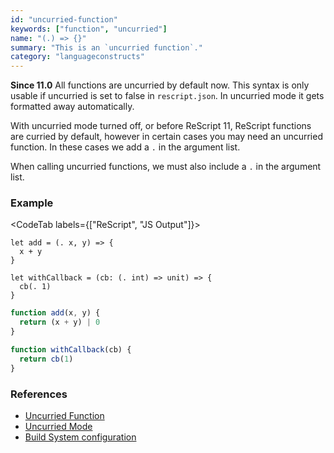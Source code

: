 ```yaml
---
id: "uncurried-function"
keywords: ["function", "uncurried"]
name: "(.) => {}"
summary: "This is an `uncurried function`."
category: "languageconstructs"
---
```


**Since 11.0**
All functions are uncurried by default now. This syntax is only usable if uncurried is set to false in `rescript.json`. In uncurried mode it gets formatted away automatically.

With uncurried mode turned off, or before ReScript 11, ReScript functions are curried by default, however in certain cases you may need an uncurried function. In these cases we add a `.` in the argument list.

When calling uncurried functions, we must also include a `.` in the argument list.

### Example

<CodeTab labels={["ReScript", "JS Output"]}>

```res
let add = (. x, y) => {
  x + y
}

let withCallback = (cb: (. int) => unit) => {
  cb(. 1)
}
```

```js
function add(x, y) {
  return (x + y) | 0
}

function withCallback(cb) {
  return cb(1)
}
```

</CodeTab>

### References

- [Uncurried Function](/docs/manual/latest/function#uncurried-function)
- [Uncurried Mode](/blog/uncurried-mode)
- [Build System configuration](/docs/manual/latest/build-configuration#uncurried)
